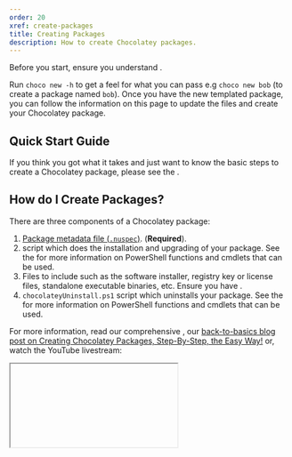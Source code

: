 ```yaml
---
order: 20
xref: create-packages
title: Creating Packages
description: How to create Chocolatey packages.
---
```


Before you start, ensure you understand <Xref title="what Chocolatey Packages are" value="getting-started" anchor="what-are-chocolatey-packages" />.

Run `choco new -h` to get a feel for what you can pass e.g `choco new bob` (to create a package named `bob`). Once you have the new templated package, you can follow the information on this page to update the files and create your Chocolatey package.

## Quick Start Guide

If you think you got what it takes and just want to know the basic steps to create a Chocolatey package, please see the <Xref title="Quick Start Guide" value="create-packages-quick-start" />.

## How do I Create Packages?

There are three components of a Chocolatey package:

1. [Package metadata file (`.nuspec`)](#package-metadata-nuspec-file). (**Required**).
1. <Xref title="chocolateyInstall.ps1" value="package-scripts" /> script which does the installation and upgrading of your package. See the <Xref title="Chocolatey PowerShell functions reference" value="powershell-reference" /> for more information on PowerShell functions and cmdlets that can be used.
1. Files to include such as the software installer, registry key or license files, standalone executable binaries, etc. Ensure you have <Xref title="distribution rights if your package is for the Chocolatey Community Repository" value="legal" />.
1. `chocolateyUninstall.ps1` script which uninstalls your package. See the <Xref title="Chocolatey PowerShell reference" value="powershell-reference" /> for more information on PowerShell functions and cmdlets that can be used.

For more information, read our comprehensive <Xref title="packaging documentation" value="package-creation" />, our [back-to-basics blog post on Creating Chocolatey Packages, Step-By-Step, the Easy Way!](https://blog.chocolatey.org/2024/03/creating-chocolatey-packages-step-by-step) or, watch the YouTube livestream:

<Iframe ratio="16x9" link="https://www.youtube.com/embed/2VRK2RQ3-Ao" title=" Creating Chocolatey Packages, Step-By-Step, the Easy Way!
Creating Chocolatey Packages, Step-By-Step, the Easy Way!" />

## Internationalization and Localization of Packages

For Chocolatey, internationalization and localization of packages is very important, because it has users from all over the world. Many applications support multiple languages, but they use several different methods to achieve that. Therefore, there is no standard how internationalization/localization has to be integrated into packages. However, here are a few examples of packages that use various techniques. You can use them as inspiration for new packages:

* The ideal situation is when an application determines the user's system language and automatically installs with that language. Then you don't have to take any action relating to localization, because the application already handles that. Examples of such applications are [VLC Media Player](https://community.chocolatey.org/packages/vlc) and [LibreOffice](https://community.chocolatey.org/packages/libreoffice).
* When an application provides different installers for different languages, you should determine the system language and download the appropriate installer. The package for [Mozilla Firefox](https://community.chocolatey.org/packages/Firefox) ([source code](https://github.com/chocolatey-community/chocolatey-packages/tree/master/automatic/Firefox)) uses this method.
* Sometimes an application installer or executable has already integrated all supported languages, but doesn't automatically select the system language during a silent install. Often you can pass an additional install parameter to select the desired language. This is used for example in the [CCleaner](https://community.chocolatey.org/packages/ccleaner) package ([source code](https://github.com/tonigellida/chocolateyautomaticpackages/tree/master/ccleaner)).
* Some application use separate language files which must be downloaded separately and put somewhere in the application directory. It is best when you create a separate package for the language files. If your package id is `packageid`, then call it `packageid-langfiles`. The [language files package for KeePass](https://community.chocolatey.org/packages/keepass-langfiles) is an example how this can be achieved.

## Package Metadata `.nuspec` File

<Callout type="warning">
    <Xref title="Additional rules apply" value="create-packages-for-ccr" /> if you are creating packages for the [Chocolatey Community Repository](https://community.chocolatey.org).
</Callout>

See the documentation on the contents of the <Xref title="package metadata" value="package-metadata" />

## How do I Create a New Package?

See our documentation on how to <Xref title="package anything with Chocolatey CLI" value="package-anything" />.

## Package Scripts

### Package Installation

<Xref title="Installing a package" value="choco-command-install" /> is achieved using a <Xref title="Chocolatey package script" value="package-scripts" />: `chocolateyInstall.ps1`.

#### Installation Paths

When you create a package, you decide where it will be installed or extracted to. Depending on the <Xref title="type of application" value="faqs" anchor="what-distinction-does-chocolatey-make-between-an-installable-and-a-portable-application" />, there are a couple of suitable locations (not listed in any particular order):

1. **The default installation path**. The software author probably had a good reason for choosing a specific installation path. If the end-user should be able to customize this path and you, the package maintainer, know how to pass a custom path to the installer, then you should add a <Xref title="package parameter" value="parse-package-parameters" />.
2. **The Chocolatey package directory**. You can install or extract to the package directory `$env:ChocolateyInstall\lib\<PACKAGENAME>`. This allows Chocolatey to automatically find executables and put those on `PATH`.
3. **Path provided by the `Get-ToolsLocation` <Xref title="Chocolatey PowerShell function" value="get-toolslocation" />**. Using `Get-ToolsLocation` gives the end-user a way of controlling where packages are installed. If you want to allow customizing the installation path, then this is a good way to go.

### Package Upgrade

<Xref title="Upgrading a package" value="choco-command-upgrade" /> is achieved using a <Xref title="Chocolatey package script" value="package-scripts" />: `chocolateyBeforeModify.ps1`.

### Package Uninstallation

<Xref title="Uninstalling a package" value="choco-command-uninstall" /> is achieved using a <Xref title="Chocolatey package script" value="package-scripts" />: `chocolateyUninstall.ps1`. All the usual <Xref title="helper reference" value="powershell-reference" /> are available.

<a name="when-will-my-custom-scripts-be-run"></a>
### When Do Package Scripts Run?

See the documentation on <Xref title="package scripts" value="package-scripts" />.

## Package Content

Include the Software installer in the package, sometimes called embedding the binaries. The <Xref title="package scripts" value="package-scripts" /> can use <Xref title="Chocolatey provided PowerShell" value="powershell-reference" /> that will use the installers directly from the package instead of downloading first. This makes for the most reliable and deterministic packages, but ensure you have the <Xref title="legal right to distribute" value="legal" /> the software first if publishing to a public location (like the [Chocolatey Community Repository](https://community.chocolatey.org)).

### Avoid Folders Named "content"

Do not use a folder named `content` in your package. NuGet attaches a special meaning to this folder and will not allow you to have dependencies on packages that have content folders without also having a content folder.

## Package Dependencies

You can make <Xref title="packages that depend on other packages" value="package-dependencies" /> just by adding those dependencies to the package metadata `.nuspec` file.

<a name="how-do-i-exclude-executables-from-getting-shims"></a>
<a name="how-do-i-set-up-batch-redirects-for-applications-that-have-a-gui"></a>
## Automatically Adding Executables to the PATH Using Shims

See the <Xref title="documentation on shimming" value="shim" />.

## Build Your Package

The <Xref title="pack command" value="choco-command-pack" /> is used to build a package. From the directory where the `.nuspec` you created is, and run `choco pack`. That's it.

## Testing Your Package

<Callout type="info">
    We strongly suggest the following should be performed in a virtual machine and not on your computer.
</Callout>

<Callout type="info">
    Testing your package can be done using the [Chocolatey Test Environment](https://github.com/chocolatey-community/chocolatey-test-environment). This is the same environment used by <Xref title="Package Verifier" value="package-verifier-service" />, used on the [Chocolatey Community Repository](https://community.chocolatey.org).
</Callout>

To test the package you just built, navigate to the directory where the newly built Chocolatey package `.nupkg` file is, and run:

```powershell
choco install <PACKAGENAME> --debug --verbose --source .
```

Where:

- `<PACKAGENAME>` is the name of the package you built.
- The `.` after `--source` uses the current directory. You can specify multiple directories separated by a semicolon, for example `--source "'.;c:\package\temp'"`.

This will install the package from the folder it was created in. As you find things you may need to fix, using `--force` (`-f`) will remove and reinstall the package from the updated Chocolatey package. If you are specifically testing `chocolateyBeforeModify.ps1`, you need to be testing upgrade and uninstall scenarios. You need to install a version of the package with this file **first** as the `chocolateyBeforeModify.ps1` script runs from the installed package, not the package you are installing (like `chocolateyInstall.ps1` does).

<Callout type="info">
    Using Force `--force` (`-f`) should only be done in subsequent testing where you are reinstalling the same package that you've changed and should not be used in regular use scenarios. It should definitely not be in scripts.
</Callout>

<Callout type="info">
    If you are using a Semver dash in your package version (such as `1.0.0-beta`), you will need to use the `--pre` option or you will get **Unable to find package** errors. You can also specify the exact version with the `--version 1.0.0-beta` option.
</Callout>

When your package metadata `.nuspec` file specifies dependencies that are not in your local folder, you should add their paths to the `--source`. For example, for dependencies specified like this in the package:E.g. in the case of Chocolatey itself:

```xml
<dependencies>
    <dependency id="chocolatey" version="2.0.0" />
</dependencies>
```

You'll need to append the Chocolatey Community Repository API path like so:
`--source "'.;https://community.chocolatey.org/api/v2/'"` (note the double quotes bookending the apostrophes here, use `%cd%` in cmd.exe or `$pwd` in Powershell.exe if `.` doesn't resolve). See <Xref title="passing options with quotes" value="choco-commands" anchor="how-to-pass-options-switches" />.

## Push Your Package

To push your package after you have built and tested it, you type `choco push <PACKAGE .NUPKG FILE> --source <PACKAGE REPOSITORY> --api-key <PACKAGE REPOSITORY API KEY>` where:

1. `<PACKAGE .NUPKG FILE> is the file name of the Chocolatey package `.nupkg` file that was built.
1. `<PACKAGE REPOSITORY>` is the source URL of your package repository you want to push to (for example, `--source "'https://push.chocolatey.org/'"` for the Chocolatey Community Repository). As of Chocolatey CLI v2.0.0, you can set the `defaultPushSource` configuration value if you frequently push packages to the same source. For example: `choco config set --name defaultPushSource --value https://push.chocolatey.org/`.
1. `<PACKAGE REPOSITORY API KEY>` is the API key for the source URL. Alternatively you can <Xref title="add that key permanently" value="choco-command-apikey" /> using the `choco apikey` command.

For more information, see the <Xref title="documentation" value="choco-command-push" /> for the `choco push` command.

## Automatic Packaging

See the <Xref title="Automatic Packaging documentation" value="automatic-packaging" /> for more information.
